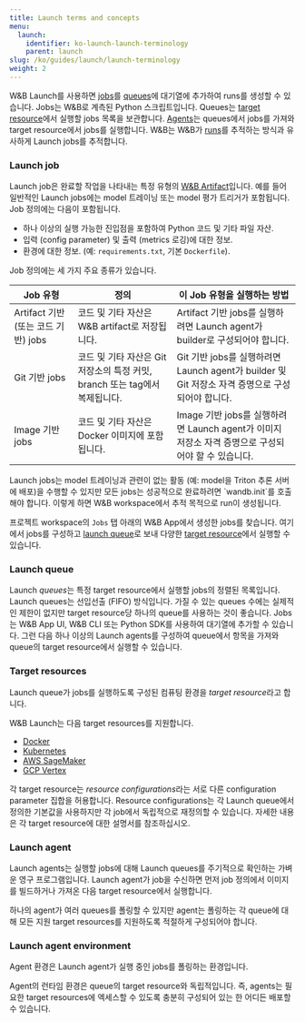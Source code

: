 ```yaml
---
title: Launch terms and concepts
menu:
  launch:
    identifier: ko-launch-launch-terminology
    parent: launch
slug: /ko/guides/launch/launch-terminology
weight: 2
---
```


W&B Launch를 사용하면 [jobs](#launch-job)를 [queues](#launch-queue)에 대기열에 추가하여 runs를 생성할 수 있습니다. Jobs는 W&B로 계측된 Python 스크립트입니다. Queues는 [target resource](#target-resources)에서 실행할 jobs 목록을 보관합니다. [Agents](#launch-agent)는 queues에서 jobs를 가져와 target resource에서 jobs를 실행합니다. W&B는 W&B가 [runs](/ko/models/runs/)를 추적하는 방식과 유사하게 Launch jobs를 추적합니다.

### Launch job
Launch job은 완료할 작업을 나타내는 특정 유형의 [W&B Artifact](/ko/models/artifacts/)입니다. 예를 들어 일반적인 Launch jobs에는 model 트레이닝 또는 model 평가 트리거가 포함됩니다. Job 정의에는 다음이 포함됩니다.

- 하나 이상의 실행 가능한 진입점을 포함하여 Python 코드 및 기타 파일 자산.
- 입력 (config parameter) 및 출력 (metrics 로깅)에 대한 정보.
- 환경에 대한 정보. (예: `requirements.txt`, 기본 `Dockerfile`).

Job 정의에는 세 가지 주요 종류가 있습니다.

| Job 유형 | 정의 | 이 Job 유형을 실행하는 방법 |
| ---------- | --------- | -------------- |
|Artifact 기반 (또는 코드 기반) jobs| 코드 및 기타 자산은 W&B artifact로 저장됩니다.| Artifact 기반 jobs를 실행하려면 Launch agent가 builder로 구성되어야 합니다. |
|Git 기반 jobs| 코드 및 기타 자산은 Git 저장소의 특정 커밋, branch 또는 tag에서 복제됩니다. | Git 기반 jobs를 실행하려면 Launch agent가 builder 및 Git 저장소 자격 증명으로 구성되어야 합니다. |
|Image 기반 jobs| 코드 및 기타 자산은 Docker 이미지에 포함됩니다. | Image 기반 jobs를 실행하려면 Launch agent가 이미지 저장소 자격 증명으로 구성되어야 할 수 있습니다. |

<Note>
Launch jobs는 model 트레이닝과 관련이 없는 활동 (예: model을 Triton 추론 서버에 배포)을 수행할 수 있지만 모든 jobs는 성공적으로 완료하려면 `wandb.init`를 호출해야 합니다. 이렇게 하면 W&B workspace에서 추적 목적으로 run이 생성됩니다.
</Note>

프로젝트 workspace의 `Jobs` 탭 아래의 W&B App에서 생성한 jobs를 찾습니다. 여기에서 jobs를 구성하고 [launch queue](#launch-queue)로 보내 다양한 [target resource](#target-resources)에서 실행할 수 있습니다.

### Launch queue
Launch *queues*는 특정 target resource에서 실행할 jobs의 정렬된 목록입니다. Launch queues는 선입선출 (FIFO) 방식입니다. 가질 수 있는 queues 수에는 실제적인 제한이 없지만 target resource당 하나의 queue를 사용하는 것이 좋습니다. Jobs는 W&B App UI, W&B CLI 또는 Python SDK를 사용하여 대기열에 추가할 수 있습니다. 그런 다음 하나 이상의 Launch agents를 구성하여 queue에서 항목을 가져와 queue의 target resource에서 실행할 수 있습니다.

### Target resources
Launch queue가 jobs를 실행하도록 구성된 컴퓨팅 환경을 *target resource*라고 합니다.

W&B Launch는 다음 target resources를 지원합니다.

- [Docker](/ko/launch/set-up-launch/setup-launch-docker)
- [Kubernetes](/ko/launch/set-up-launch/setup-launch-kubernetes)
- [AWS SageMaker](/ko/launch/set-up-launch/setup-launch-sagemaker)
- [GCP Vertex](/ko/launch/set-up-launch/setup-vertex)

각 target resource는 *resource configurations*라는 서로 다른 configuration parameter 집합을 허용합니다. Resource configurations는 각 Launch queue에서 정의한 기본값을 사용하지만 각 job에서 독립적으로 재정의할 수 있습니다. 자세한 내용은 각 target resource에 대한 설명서를 참조하십시오.

### Launch agent
Launch agents는 실행할 jobs에 대해 Launch queues를 주기적으로 확인하는 가벼운 영구 프로그램입니다. Launch agent가 job을 수신하면 먼저 job 정의에서 이미지를 빌드하거나 가져온 다음 target resource에서 실행합니다.

하나의 agent가 여러 queues를 폴링할 수 있지만 agent는 폴링하는 각 queue에 대해 모든 지원 target resources를 지원하도록 적절하게 구성되어야 합니다.

### Launch agent environment
Agent 환경은 Launch agent가 실행 중인 jobs를 폴링하는 환경입니다.

<Note>
Agent의 런타임 환경은 queue의 target resource와 독립적입니다. 즉, agents는 필요한 target resources에 엑세스할 수 있도록 충분히 구성되어 있는 한 어디든 배포할 수 있습니다.
</Note>
